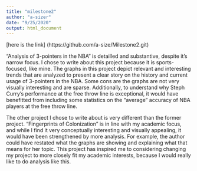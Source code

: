 ```yaml
---
title: "milestone2"
author: "a-sizer"
date: "9/25/2020"
output: html_document
---
```


[here is the link] (https://github.com/a-size/Milestone2.git)

"Analysis of 3-pointers in the NBA" is detailled and substantive, despite it's narrow focus. I chose to write about this project because it is sports-focused, like mine. The graphs in this project depict relevant and interesting trends that are analyzed to present a clear story on the history and current usage of 3-pointers in the NBA. Some cons are the graphs are not very visually interesting and are sparse. Additionally, to understand why Steph Curry's performance at the free throw line is exceptional, it would have benefitted from including some statistics on the "average" accuracy of NBA players at the free throw line.


The other project I chose to write about is very different than the former project. "Fingerprints of Colonization" is in line with my academic focus, and while I find it very conceptually interesting and visually appealing, it would have been strengthened by more analysis. For example, the author could have restated what the graphs are showing and explaining what that means for her topic. This project has inspired me to considering changing my project to more closely fit my academic interests, because I would really like to do analysis like this. 